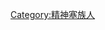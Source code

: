 {{Userbox-2
 |border-c = #C6363C
 |border-s = 1
 |id1-c = #FFFFFF
 |id1-s = 1
 |id1-fc = 1
 |id2-c = #FFFFFF
 |id2-s = 1
 |id2-fc = #FFFFFF
 |info-c = #FFFFFF
 |info-s = 10
 |info-fc = #000000
 |id1 = [[File:Civil flag of Serbia.svg|70px]]
 |id2 = [[File:Serbian Cross.svg|45px]]
 |info  = 这个用户是一名精[[塞尔维亚族|塞]]。'''Serbia Strong!'''
 |nocat  = {{{nocat|精神塞族人}}}
 |usercategory = 精神塞族人
}}
<includeonly>[[Category:精神塞族人]]</includeonly>